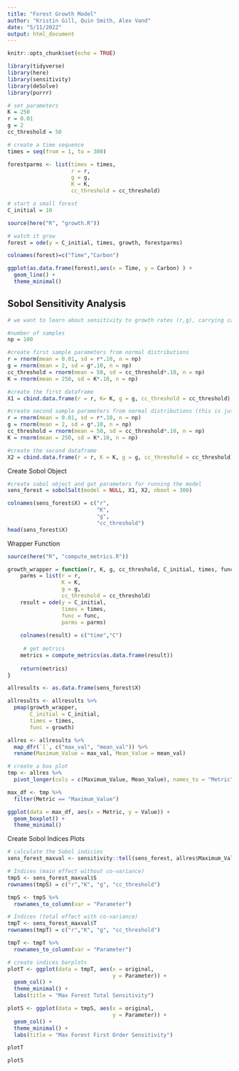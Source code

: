 ```yaml
---
title: "Forest Growth Model"
author: "Kristin Gill, Quin Smith, Alex Vand"
date: "5/11/2022"
output: html_document
---
```


```r
knitr::opts_chunk$set(echo = TRUE)

library(tidyverse)
library(here)
library(sensitivity)
library(deSolve)
library(purrr)
```

```r
# set parameters
K = 250
r = 0.01
g = 2
cc_threshold = 50

# create a time sequence
times = seq(from = 1, to = 300)

forestparms <- list(times = times,
                    r = r, 
                    g = g,
                    K = K,
                    cc_threshold = cc_threshold)

# start a small forest
C_initial = 10

source(here("R", "growth.R"))

# watch it grow
forest = ode(y = C_initial, times, growth, forestparms)

colnames(forest)=c("Time","Carbon")

ggplot(as.data.frame(forest),aes(x = Time, y = Carbon) ) +
  geom_line() +
  theme_minimal()
```


## Sobol Sensitivity Analysis
```r

# we want to learn about sensitivity to growth rates (r,g), carrying capacity (K), and the canopy closure threshold (cc_threshold)

#number of samples 
np = 100 

#create first sample parameters from normal distributions 
r = rnorm(mean = 0.01, sd = r*.10, n = np)
g = rnorm(mean = 2, sd = g*.10, n = np)
cc_threshold = rnorm(mean = 50, sd = cc_threshold*.10, n = np)
K = rnorm(mean = 250, sd = K*.10, n = np)

#create the first dataframe 
X1 = cbind.data.frame(r = r, K= K, g = g, cc_threshold = cc_threshold)

#create second sample parameters from normal distributions (this is just how sobol works)
r = rnorm(mean = 0.01, sd = r*.10, n = np)
g = rnorm(mean = 2, sd = g*.10, n = np)
cc_threshold = rnorm(mean = 50, sd = cc_threshold*.10, n = np)
K = rnorm(mean = 250, sd = K*.10, n = np)

#create the second dataframe 
X2 = cbind.data.frame(r = r, K = K, g = g, cc_threshold = cc_threshold)
```

Create Sobol Object
```r
#create sobol object and get parameters for running the model
sens_forest = sobolSalt(model = NULL, X1, X2, nboot = 300)

colnames(sens_forest$X) = c("r",
                            "K",
                            "g",
                            "cc_threshold")
head(sens_forest$X)
```

Wrapper Function
```r

source(here("R", "compute_metrics.R"))

growth_wrapper = function(r, K, g, cc_threshold, C_initial, times, func) {
    parms = list(r = r,
                 K = K,
                 g = g,
                 cc_threshold = cc_threshold)
    result = ode(y = C_initial, 
                 times = times, 
                 func = func, 
                 parms = parms) 
    
    colnames(result) = c("time","C")
    
     # get metrics
    metrics = compute_metrics(as.data.frame(result))
  
    return(metrics)
}
```

```r
allresults <- as.data.frame(sens_forest$X)

allresults <- allresults %>% 
  pmap(growth_wrapper, 
       C_initial = C_initial, 
       times = times, 
       func = growth)

allres <- allresults %>% 
  map_dfr(`[`, c("max_val", "mean_val")) %>% 
  rename(Maximum_Value = max_val, Mean_Value = mean_val)

# create a box plot
tmp <- allres %>% 
  pivot_longer(cols = c(Maximum_Value, Mean_Value), names_to = "Metric", values_to = "Value")

max_df <- tmp %>% 
  filter(Metric == "Maximum_Value")

ggplot(data = max_df, aes(x = Metric, y = Value)) +
  geom_boxplot() +
  theme_minimal()
```

Create Sobol Indices Plots

```r
# calculate the Sobol indicies
sens_forest_maxval <- sensitivity::tell(sens_forest, allres$Maximum_Value)

# Indices (main effect without co-variance)
tmpS <- sens_forest_maxval$S
rownames(tmpS) = c("r","K", "g", "cc_threshold")

tmpS <- tmpS %>% 
  rownames_to_column(var = "Parameter")

# Indices (total effect with co-variance)
tmpT <- sens_forest_maxval$T
rownames(tmpT) = c("r","K", "g", "cc_threshold")

tmpT <- tmpT %>% 
  rownames_to_column(var = "Parameter")

# create indices barplots
plotT <- ggplot(data = tmpT, aes(x = original,
                                 y = Parameter)) + 
  geom_col() +
  theme_minimal() +
  labs(title = "Max Forest Total Sensitivity")

plotS <- ggplot(data = tmpS, aes(x = original,
                                 y = Parameter)) + 
  geom_col() +
  theme_minimal() +
  labs(title = "Max Forest First Order Sensitivity")

plotT

plotS
```



